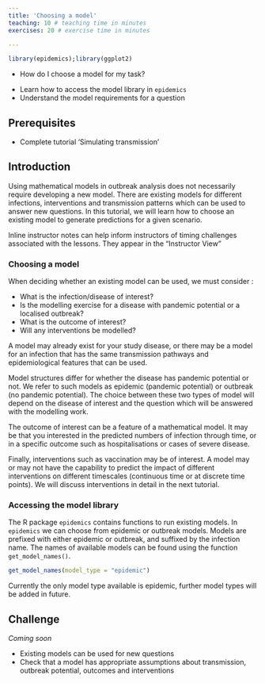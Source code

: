 ```yaml
---
title: 'Choosing a model'
teaching: 10 # teaching time in minutes
exercises: 20 # exercise time in minutes

---
```


```r
library(epidemics);library(ggplot2)
```


:::::::::::::::::::::::::::::::::::::: questions 

- How do I choose a model for my task?


::::::::::::::::::::::::::::::::::::::::::::::::

::::::::::::::::::::::::::::::::::::: objectives

- Learn how to access the model library in `epidemics`
- Understand the model requirements for a question 

::::::::::::::::::::::::::::::::::::::::::::::::

::::::::::::::::::::::::::::::::::::: prereq

## Prerequisites
+ Complete tutorial 'Simulating transmission'
:::::::::::::::::::::::::::::::::


## Introduction

Using mathematical models in outbreak analysis does not necessarily require developing a new model. There are existing models for different infections, interventions and transmission patterns which can be used to answer new questions. In this tutorial, we will learn how to choose an existing model to generate predictions for a given scenario.

:::::::::::::::::::::::::::::::::::::::::::::::::::::::::::::::::::: instructor

Inline instructor notes can help inform instructors of timing challenges
associated with the lessons. They appear in the "Instructor View"

::::::::::::::::::::::::::::::::::::::::::::::::::::::::::::::::::::::::::::::::

### Choosing a model 

When deciding whether an existing model can be used, we must consider :

+ What is the infection/disease of interest? 
+ Is the modelling exercise for a disease with pandemic potential or a localised outbreak?
+ What is the outcome of interest?
+ Will any interventions be modelled? 

A model may already exist for your study disease, or there may be a model for an infection that has the same transmission pathways and epidemiological features that can be used. 

Model structures differ for whether the disease has pandemic potential or not. We refer to such models as epidemic (pandemic potential) or outbreak (no pandemic potential). The choice between these two types of model will depend on the disease of interest and the question which will be answered with the modelling work.

The outcome of interest can be a feature of a mathematical model. It may be that you interested in the predicted numbers of infection through time, or in a specific outcome such as hospitalisations or cases of severe disease.

Finally, interventions such as vaccination may be of interest. A model may or may not have the capability to predict the impact of different interventions on different timescales (continuous time or at discrete time points). We will discuss interventions in detail in the next tutorial.


### Accessing the model library
 
The R package `epidemics` contains functions to run existing models. In `epidemics` we can choose from epidemic or outbreak models. Models are prefixed with either epidemic or outbreak, and suffixed by the infection name. The names of available models can be found using the function `get_model_names()`.

```r
get_model_names(model_type = "epidemic")
```

Currently the only model type available is epidemic, further model types will be added in future.

## Challenge

*Coming soon*

<!-- ::::::::::::::::::::::::::::::::::::: challenge -->

<!-- ## Generate predictions of XX caused by infection with XX -->

<!-- You have been asked to generate initial predictions of XX after an introduction of XX in a susceptible population. -->

<!-- You have been given the following information : -->

<!-- + the country of interest has a population of XX with contact matrix XX, -->
<!-- + the infection is introduced all age groups XX, with one in a million individuals infected -->

<!-- Select a model from the `epidemics` model library, specify the necessary inputs and create a visualisation of the predicted XX through time. -->

<!-- ::::::::::::::::: hint -->

<!-- ### HINT 1 : What model should I use? -->

<!-- You require a model which will generate predictions of infection without pandemic potential, so we need an *outbreak* model. -->

<!-- ::::::::::::::::: checklist -->

<!-- ### Check model equations -->

<!-- - How is transmission modelled? -->
<!-- - What interventions are modelled?  -->
<!-- - What state variables are there and how do they relate to assumptions about infection? -->

<!-- ::::::::::::::::::::::::::: -->


<!-- :::::::::::::::::::::: -->


<!-- ::::::::::::::::: hint -->

<!-- ### HINT 2 -->



<!-- :::::::::::::::::::::: -->

<!-- ::::::::::::::::: solution -->

<!-- ### SOLUTION  -->




<!-- :::::::::::::::::::::::::: -->

<!-- :::::::::::::::::::::::::::::::::::::::::::::::: -->



::::::::::::::::::::::::::::::::::::: keypoints 

- Existing models can be used for new questions
- Check that a model has appropriate assumptions about transmission, outbreak potential, outcomes and interventions 
::::::::::::::::::::::::::::::::::::::::::::::::

